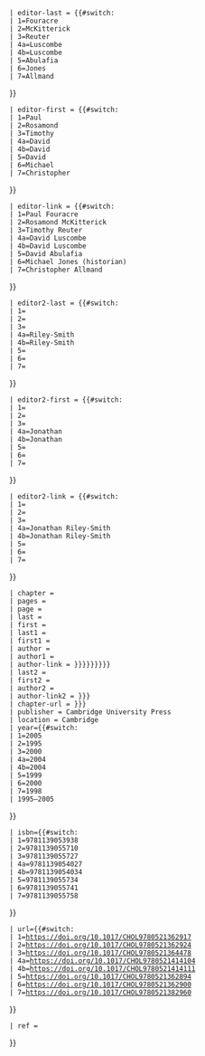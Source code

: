 <noinclude>{{{volume|}}}</noinclude>{{cite book
 | title= {{#switch:{{{volume|}}}
 | 1=The New Cambridge Medieval History, Volume 1, c.500–c.700 
 | 2=The New Cambridge Medieval History, Volume 2, c.700–c.900  
 | 3=The New Cambridge Medieval History, Volume 3, c.900–c.1024
 | 4a=The New Cambridge Medieval History, Volume 4, c.1024–c.1198, Part 1
 | 4b=The New Cambridge Medieval History, Volume 4, c.1024–c.1198, Part 2
 | 5=The New Cambridge Medieval History, Volume 5, c.1198–c.1300
 | 6=The New Cambridge Medieval History, Volume 6, c.1300–c.1415 
 | 7=The New Cambridge Medieval History, Volume 7, c.1415–c.1500
 | [[新编剑桥中世纪史|The New Cambridge Medieval History]] (7 vols.)
}}
 | editor-last = {{#switch:{{{volume|}}} 
 | 1=Fouracre
 | 2=McKitterick
 | 3=Reuter
 | 4a=Luscombe
 | 4b=Luscombe
 | 5=Abulafia
 | 6=Jones
 | 7=Allmand
}}
 | editor-first = {{#switch:{{{volume|}}} 
 | 1=Paul
 | 2=Rosamond
 | 3=Timothy
 | 4a=David
 | 4b=David
 | 5=David
 | 6=Michael
 | 7=Christopher
}}
 | editor-link = {{#switch:{{{volume|}}} 
 | 1=Paul Fouracre
 | 2=Rosamond McKitterick
 | 3=Timothy Reuter
 | 4a=David Luscombe
 | 4b=David Luscombe
 | 5=David Abulafia
 | 6=Michael Jones (historian)
 | 7=Christopher Allmand
}}
 | editor2-last = {{#switch:{{{volume|}}} 
 | 1=
 | 2=
 | 3=
 | 4a=Riley-Smith
 | 4b=Riley-Smith
 | 5=
 | 6=
 | 7=
}}
 | editor2-first = {{#switch:{{{volume|}}} 
 | 1=
 | 2=
 | 3=
 | 4a=Jonathan
 | 4b=Jonathan
 | 5=
 | 6=
 | 7=
}}
 | editor2-link = {{#switch:{{{volume|}}} 
 | 1=
 | 2=
 | 3=
 | 4a=Jonathan Riley-Smith
 | 4b=Jonathan Riley-Smith
 | 5=
 | 6=
 | 7=
}}
 | chapter = {{{chapter|}}}
 | pages = {{{pages|}}}
 | page = {{{page|}}}
 | last = {{{last|}}}
 | first = {{{first|}}}
 | last1 = {{{last1|}}}
 | first1 = {{{first1|}}}
 | author = {{{author|}}}
 | author1 = {{{author1|}}}
 | author-link = {{{author-link|{{{authorlink|{{{author-link1|{{{authorlink1|}}}}}}}}}}}}
 | last2 = {{{last2|}}}
 | first2 = {{{first2|}}}
 | author2 = {{{author2|}}}
 | author-link2 = {{{author-link2|{{{authorlink2|}}}}}}
 | chapter-url = {{{chapter-url|{{{chapterurl|}}}}}}
 | publisher = Cambridge University Press
 | location = Cambridge
 | year={{#switch:{{{volume|}}}
 | 1=2005
 | 2=1995
 | 3=2000
 | 4a=2004
 | 4b=2004
 | 5=1999
 | 6=2000
 | 7=1998
 | 1995–2005
}}
 | isbn={{#switch:{{{volume|}}}
 | 1=9781139053938
 | 2=9781139055710
 | 3=9781139055727
 | 4a=9781139054027
 | 4b=9781139054034
 | 5=9781139055734
 | 6=9781139055741
 | 7=9781139055758
}}
 | url={{#switch:{{{volume|}}}
 | 1=https://doi.org/10.1017/CHOL9780521362917
 | 2=https://doi.org/10.1017/CHOL9780521362924
 | 3=https://doi.org/10.1017/CHOL9780521364478
 | 4a=https://doi.org/10.1017/CHOL9780521414104
 | 4b=https://doi.org/10.1017/CHOL9780521414111
 | 5=https://doi.org/10.1017/CHOL9780521362894
 | 6=https://doi.org/10.1017/CHOL9780521362900
 | 7=https://doi.org/10.1017/CHOL9780521382960
}}
 | ref = {{{ref|}}}
}}<noinclude>
{{Documentation}}
[[Category:特定来源模板|{{PAGENAME}}]]
</noinclude><!--DO NOT PUT A BLANK LINE AFTER THIS COMMENT-->